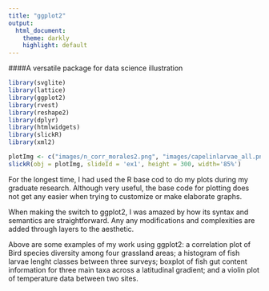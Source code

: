 ---
title: "ggplot2"
output: 
  html_document:
    theme: darkly
    highlight: default
---
####A versatile package for data science illustration

```{r slider, message=FALSE, echo=FALSE, fig.show="hold", fig.align='right'}
library(svglite)
library(lattice)
library(ggplot2)
library(rvest) 
library(reshape2)
library(dplyr)
library(htmlwidgets)
library(slickR)
library(xml2)

plotImg <- c("images/n_corr_morales2.png", "images/capelinlarvae_all.png", "images/preytaxacapelin_cal_latitude_log.png", "images/DatosEE Violin.png")
slickR(obj = plotImg, slideId = 'ex1', height = 300, width='85%')
```

For the longest time, I had used the R base cod to do my plots during my graduate research. Although very useful, the base code for plotting does not get any easier when trying to customize or make elaborate graphs. 

When making the switch to ggplot2, I was amazed by how its syntax and semantics are straightforward. Any any modifications and complexities are added through layers to the aesthetic.

Above are some examples of my work using ggplot2: a correlation plot of Bird species diversity among four grassland areas; a histogram of fish larvae lenght classes between three surveys; boxplot of fish gut content information for three main taxa across a latitudinal gradient; and a violin plot of temperature data between two sites. 
